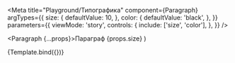 
<Meta
  title="Playground/Типографика"
  component={Paragraph}
  argTypes={{
    size: {
      defaultValue: 10,
    },
    color: {
      defaultValue: 'black',
    },
  }}
  parameters={{
    viewMode: 'story',
    controls: {
      include: ['size', 'color'],
    },
  }}
/>

  <Paragraph {...props}>Параграф {props.size}</Paragraph>
)

<Canvas>
  <Story name="Параграф">{Template.bind({})}</Story>
</Canvas>
